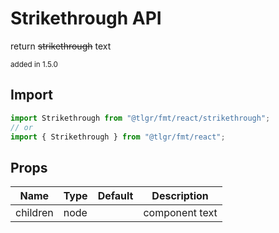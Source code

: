 # Strikethrough API

return <s>strikethrough</s> text

<small>added in 1.5.0</small>

## Import

```jsx
import Strikethrough from "@tlgr/fmt/react/strikethrough";
// or
import { Strikethrough } from "@tlgr/fmt/react";
```

## Props

| Name     | Type | Default | Description    |
| -------- | ---- | ------- | -------------- |
| children | node |         | component text |
